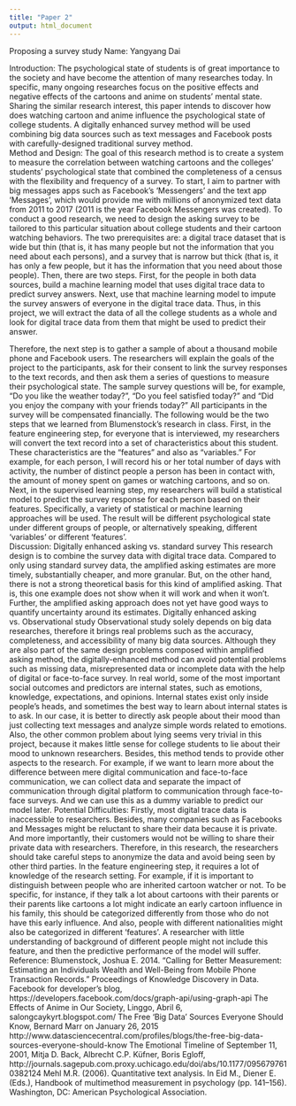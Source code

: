 ---
title: "Paper 2"
output: html_document
---

Proposing a survey study
Name: Yangyang Dai

Introduction:
The psychological state of students is of great importance to the society and have become the attention of many researches today. In specific, many ongoing researches focus on the positive effects and negative effects of the cartoons and anime on students’ mental state. Sharing the similar research interest, this paper intends to discover how does watching cartoon and anime influence the psychological state of college students.  A digitally enhanced survey method will be used combining big data sources such as text messages and Facebook posts with carefully-designed traditional survey method.  
Method and Design:
The goal of this research method is to create a system to measure the correlation between watching cartoons and the colleges’ students’ psychological state that combined the completeness of a census with the flexibility and frequency of a survey.
To start, I aim to partner with big messages apps such as Facebook’s ‘Messengers’ and the text app ‘Messages’, which would provide me with millions of anonymized text data from 2011 to 2017 (2011 is the year Facebook Messengers was created). 
To conduct a good research, we need to design the asking survey to be tailored to this particular situation about college students and their cartoon watching behaviors. The two prerequisites are: a digital trace dataset that is wide but thin (that is, it has many people but not the information that you need about each persons), and a survey that is narrow but thick (that is, it has only a few people, but it has the information that you need about those people). Then, there are two steps. First, for the people in both data sources, build a machine learning model that uses digital trace data to predict survey answers. Next, use that machine learning model to impute the survey answers of everyone in the digital trace data. Thus, in this project, we will extract the data of all the college students as a whole and look for digital trace data from them that might be used to predict their answer.

Therefore, the next step is to gather a sample of about a thousand mobile phone and Facebook users. The researchers will explain the goals of the project to the participants, ask for their consent to link the survey responses to the text records, and then ask them a series of questions to measure their psychological state. The sample survey questions will be, for example, “Do you like the weather today?”, “Do you feel satisfied today?” and “Did you enjoy the company with your friends today?” All participants in the survey will be compensated financially. 
The following would be the two steps that we learned from Blumenstock’s research in class. First, in the feature engineering step, for everyone that is interviewed, my researchers will convert the text record into a set of characteristics about this student.  These characteristics are the “features” and also as “variables.” For example, for each person, I will record his or her total number of days with activity, the number of distinct people a person has been in contact with, the amount of money spent on games or watching cartoons, and so on. 
Next, in the supervised learning step, my researchers will build a statistical model to predict the survey response for each person based on their features. Specifically, a variety of statistical or machine learning approaches will be used. 
The result will be different psychological state under different groups of people, or alternatively speaking, different ‘variables’ or different ‘features’.  
Discussion:
Digitally enhanced asking vs. standard survey 
This research design is to combine the survey data with digital trace data. Compared to only using standard survey data, the amplified asking estimates are more timely, substantially cheaper, and more granular. But, on the other hand, there is not a strong theoretical basis for this kind of amplified asking. That is, this one example does not show when it will work and when it won’t. Further, the amplified asking approach does not yet have good ways to quantify uncertainty around its estimates. 
Digitally enhanced asking vs. Observational study
Observational study solely depends on big data researches, therefore it brings real problems such as the accuracy, completeness, and accessibility of many big data sources. Although they are also part of the same design problems composed within amplified asking method, the digitally-enhanced method can avoid potential problems such as missing data, misrepresented data or incomplete data with the help of digital or face-to-face survey. In real world, some of the most important social outcomes and predictors are internal states, such as emotions, knowledge, expectations, and opinions. Internal states exist only inside people’s heads, and sometimes the best way to learn about internal states is to ask. In our case, it is better to directly ask people about their mood than just collecting text messages and analyze simple words related to emotions. 
Also, the other common problem about lying seems very trivial in this project, because it makes little sense for college students to lie about their mood to unknown researchers. Besides, this method tends to provide other aspects to the research. For example, if we want to learn more about the difference between mere digital communication and face-to-face communication, we can collect data and separate the impact of communication through digital platform to communication through face-to-face surveys. And we can use this as a dummy variable to predict our model later. 
Potential Difficulties:
Firstly, most digital trace data is inaccessible to researchers. Besides, many companies such as Facebooks and Messages might be reluctant to share their data because it is private. And more importantly, their customers would not be willing to share their private data with researchers. Therefore, in this research, the researchers should take careful steps to anonymize the data and avoid being seen by other third parties.
In the feature engineering step, it requires a lot of knowledge of the research setting. For example, if it is important to distinguish between people who are inherited cartoon watcher or not. To be specific, for instance, if they talk a lot about cartoons with their parents or their parents like cartoons a lot might indicate an early cartoon influence in his family, this should be categorized differently from those who do not have this early influence. And also, people with different nationalities might also be categorized in different ‘features’. A researcher with little understanding of background of different people might not include this feature, and then the predictive performance of the model will suffer.
Reference:
Blumenstock, Joshua E. 2014. “Calling for Better Measurement: Estimating an Individuals Wealth and Well-Being from Mobile Phone Transaction Records.” Proceedings of Knowledge Discovery in Data.
Facebook for developer’s blog, https://developers.facebook.com/docs/graph-api/using-graph-api
The Effects of Anime in Our Society, Linggo, Abril 6, salongcaykyrt.blogspot.com/
The Free 'Big Data' Sources Everyone Should Know, Bernard Marr on January 26, 2015 http://www.datasciencecentral.com/profiles/blogs/the-free-big-data-sources-everyone-should-know
The Emotional Timeline of September 11, 2001, Mitja D. Back, Albrecht C.P. Küfner, Boris Egloff, http://journals.sagepub.com.proxy.uchicago.edu/doi/abs/10.1177/0956797610382124
Mehl M.R. (2006). Quantitative text analysis. In Eid M., Diener E. (Eds.), Handbook of multimethod measurement in psychology (pp. 141–156). Washington, DC: American Psychological Association.
 
 
 


